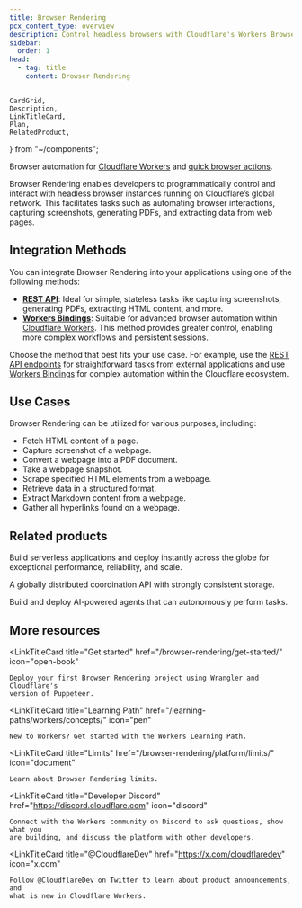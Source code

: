 ```yaml
---
title: Browser Rendering
pcx_content_type: overview
description: Control headless browsers with Cloudflare's Workers Browser Rendering API. Automate tasks, take screenshots, convert pages to PDFs, and test web apps.
sidebar:
  order: 1
head:
  - tag: title
    content: Browser Rendering
---
```


	CardGrid,
	Description,
	LinkTitleCard,
	Plan,
	RelatedProduct,
} from "~/components";

<Description>

Browser automation for [Cloudflare Workers](/workers/) and [quick browser actions](/browser-rendering/rest-api/).

</Description>

<Plan type="workers-all" />

Browser Rendering enables developers to programmatically control and interact with headless browser instances running on Cloudflare’s global network. This facilitates tasks such as automating browser interactions, capturing screenshots, generating PDFs, and extracting data from web pages.

## Integration Methods

You can integrate Browser Rendering into your applications using one of the following methods:

- **[REST API](/browser-rendering/rest-api/)**: Ideal for simple, stateless tasks like capturing screenshots, generating PDFs, extracting HTML content, and more.
- **[Workers Bindings](/browser-rendering/workers-bindings/)**: Suitable for advanced browser automation within [Cloudflare Workers](/workers/). This method provides greater control, enabling more complex workflows and persistent sessions.

Choose the method that best fits your use case. For example, use the [REST API endpoints](/browser-rendering/rest-api/) for straightforward tasks from external applications and use [Workers Bindings](/browser-rendering/workers-bindings/) for complex automation within the Cloudflare ecosystem.

## Use Cases

Browser Rendering can be utilized for various purposes, including:

- Fetch HTML content of a page.
- Capture screenshot of a webpage.
- Convert a webpage into a PDF document.
- Take a webpage snapshot.
- Scrape specified HTML elements from a webpage.
- Retrieve data in a structured format.
- Extract Markdown content from a webpage.
- Gather all hyperlinks found on a webpage.

## Related products

<RelatedProduct header="Workers" href="/workers/" product="workers">

Build serverless applications and deploy instantly across the globe for exceptional performance, reliability, and scale.

</RelatedProduct>

<RelatedProduct header="Durable Objects" href="/durable-objects/" product="durable-objects">

A globally distributed coordination API with strongly consistent storage.

</RelatedProduct>

<RelatedProduct header="Agents" href="/agents/" product="agents">

Build and deploy AI-powered agents that can autonomously perform tasks.

</RelatedProduct>

## More resources

<CardGrid>

<LinkTitleCard
	title="Get started"
	href="/browser-rendering/get-started/"
	icon="open-book"
>
	Deploy your first Browser Rendering project using Wrangler and Cloudflare's
	version of Puppeteer.
</LinkTitleCard>

<LinkTitleCard
	title="Learning Path"
	href="/learning-paths/workers/concepts/"
	icon="pen"
>
	New to Workers? Get started with the Workers Learning Path.
</LinkTitleCard>

<LinkTitleCard
	title="Limits"
	href="/browser-rendering/platform/limits/"
	icon="document"
>
	Learn about Browser Rendering limits.
</LinkTitleCard>

<LinkTitleCard
	title="Developer Discord"
	href="https://discord.cloudflare.com"
	icon="discord"
>
	Connect with the Workers community on Discord to ask questions, show what you
	are building, and discuss the platform with other developers.
</LinkTitleCard>

<LinkTitleCard
	title="@CloudflareDev"
	href="https://x.com/cloudflaredev"
	icon="x.com"
>
	Follow @CloudflareDev on Twitter to learn about product announcements, and
	what is new in Cloudflare Workers.
</LinkTitleCard>

</CardGrid>
